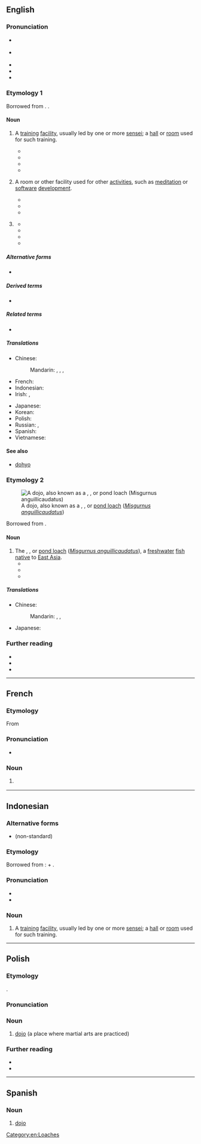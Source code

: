{{also|dōjō}}
==English==
{{was wotd|2019|October|8}}

===Pronunciation===
{{multiple images
|direction = vertical
|image1 = JJS Dojo.jpg
|caption1 = Children practising [[karate]] in the dojo ''(sense 1)'' of the {{w|Jack and Jill School}} in {{w|Bacolod City}}, [[Philippines]]
|image2 = Hacker Dojo - Lab.JPG
|caption2 = The [[electronics]] [[laboratory]] at Hacker Dojo, a dojo ''(sense 2)'' or [[hackerspace]] in [[Mountain View]], [[California]], USA
}}

* {{a|RP}} {{IPA|en|/ˈdəʊdʒəʊ/|[ˈdəʊ̯d͡ʒəʊ̯]}}
* {{a|GA}} {{IPA|en|/ˈdoʊˌdʒoʊ/|[ˈdoʊ̯ˌd͡ʒoʊ̯]}}
* {{audio|en|en-au-dojo.ogg|Audio (AU)}}
* {{rhymes|en|əʊdʒəʊ|s=2}}
* {{hyphenation|en|do|jo}}

===Etymology 1===
Borrowed from {{bor|en|ja|道場|tr=dōjō|lit=place of the ways}}. {{doublet|en|dojang}}.

====Noun====
{{en-noun|s|dojo}}

# {{lb|en|martial arts}} A [[training#Noun|training]] [[facility]], usually led by one or more [[sensei]]; a [[hall]] or [[room]] used for such training.
#* {{quote-journal|en|author=Dean Nelson|title=Finland Welcomes Karateman|editor=Norman Fogel|magazine=[[w:Black Belt (magazine)|Black Belt: Magazine of the Martial Arts]]|location=Los Angeles, Calif.|publisher=Black Belt, Inc.|month=October|year=1965|volume=III|issue=10|page=47|pageurl=https://books.google.com/books?id=BdoDAAAAMBAJ&pg=PA54|issn=0277-3066|oclc=42341974|passage=I was to be there [Helsinki, Finland] for over two weeks; and because a hotel room affords a rather awkward place of practice, I went looking for a '''dojo'''. Finally after hearing rumors of '''dojos''' from various citizens I turned to the equivalent of Helsinki's Yellow Pages. There I found listed, under Meido-Kan, the name of one Kare K. Käyhkö.}}
#* {{quote-book|en|author=Fumio Demura|authorlink=Fumio Demura|chapter=About the Author|title=Nunchaku: Karate Weapon of Self-defense|location=Los Angeles, Calif.|publisher=Black Belt Books, Ohara Publications|year=1971|year_published=2005|page=6|pageurl=https://books.google.com/books?id=I1LH46cVe8AC&pg=PA6|isbn=978-0-89750-006-7|passage=When his teacher moved from the area, Mr. Demura was relocated to another '''dojo''' which taught both karate and kendo.}}
#* {{quote-book|en|author=Tonny Tulleners|chapter=Want to Learn Karate?|title=Beginning Karate|location=Santa Clarita, Calif.|publisher=Ohara Publications|year=1974|page=12|pageurl=https://books.google.com/books?id=MFcOT3yB4H8C&pg=PA11|isbn=978-0-89750-027-2|passage=Most '''dojo''', unless they maintain a group coverage for their students, will require you to sign a waiver before you begin attending class.}}
#* {{quote-book|en|author=Reese Rigby|chapter=Proper Dojo Etiquette|title=They Call Me Sensei|location=Bloomington, Ind.|publisher={{w|AuthorHouse}}|date=26 November 2012|page=6|pageurl=https://books.google.com/books?id=2v5f7KfvYaIC&pg=PA21|isbn=978-1-4772-9308-9|passage=The first thing the students had to do when they entered the '''dojo''' was to rei (bow) to the floor. This showed respect for the '''dojo''', treating it with humbleness.}}
# {{lb|en|by extension}} A room or other facility used for other [[activity|activities]], such as [[meditation]] or [[software]] [[development]].
#* {{quote-book|en|author=Deborah Perry Piscione|authorlink=Deborah Perry Piscione|chapter=Improvisational Innovation: Two Words that Will Turn Employee Ideas into Execution|title=The Risk Factor: Why Every Organization Needs Big Bets, Bold Characters, and the Occasional Spectacular Failure|location=New York, N.Y.|publisher={{w|Palgrave Macmillan}}|year=2014|section=part II (The DNA of a Bold Risk-taker)|page=117|pageurl=https://books.google.com/books?id=NcrrAwAAQBAJ&pg=PA117|isbn=978-1-137-27928-6|passage=Earlier '''dojos''' were known as homebrew clubs. [...] In Silicon Valley, a '''dojo''' is defined as a do-ocracy where people come together based on shared interests and passions, such as coding and robotics. [...] David Crawley, a semiconductor physicist and founder of Hacker Dojo Robotics, shared with me that it had been a passion of his to pull robotics hobbyists together with 12 challenges in mind: drive around three cones, deliver a pizza from the front door of the '''dojo''' to a predetermined location inside, [...]}}
#* {{quote-web|en|author=Helen Beal|title=The State of DevOps in Banking&nbsp;– Report from DOES London 2018|archiveurl=https://web.archive.org/web/20190515054929/https://www.infoq.com/articles/state-devops-banking|archivedate=15 May 2019|work=InfoQ|date=23 August 2018|passage=By bringing the people across their value streams closer together, physically, and by using the '''dojo''' environment to experiment with new ways of working, [Aimee] Bechtle and [John] Schmidt claimed they have achieved a state of "no fear change". [...] Both times they set up the '''dojo''', Schmidt said, "This is going to be messy"; they were creating a psychologically safe environment in which the team could experiment.}}
#* {{quote-journal|en|author=Mark Schilling|authorlink=Mark Schilling|title=‘The Miracle of Crybaby Shottan’: It’s never too late to make your move [film review]|archiveurl=https://web.archive.org/web/20180830132434/https://www.japantimes.co.jp/culture/2018/08/29/films/film-reviews/miracle-crybaby-shottan-never-late-make-move/|archivedate=30 August 2018|newspaper={{w|The Japan Times}}|location=Tokyo|publisher=News2u Holdings|date=29 August 2018|issn=0447-5763|oclc=21225620|passage=We first see [[w:Shōji Segawa|[Shōji] Segawa]] as a shy boy good at [[shogi]], which makes him a nerd in the eyes of some [...] Then, at the urging of his kindly father ({{w|Jun Kunimura}}), Segawa tests himself against adult opponents at a shogi '''dojo'''&nbsp;– a smoke-filled lair presided over by a grizzled master ({{w|Issey Ogata}}) who recognizes the [boy's] ability and urges them to apply to the Shogi Federation’s training academy for future pros.}}
# {{lb|en|sumo}} {{synonym of|en|dohyo|t=the [[ring#Noun|ring]] in which a [[sumo]] [[wrestling#Noun|wrestling]] [[match#Noun|match]] is held}}
#* {{quote-journal|en|author=Martin Love|title=Toyota Hilux pick-up review: ‘A work horse, not a fashion pony’|archiveurl=https://web.archive.org/web/20181005001024/https://www.theguardian.com/technology/2017/sep/03/toyota-hilux-pick-up-review-a-work-horse-not-a-fashion-pony-martin-love|archivedate=5 October 2018|editor={{w|Katharine Viner}}|newspaper={{w|The Guardian}}|location=London|publisher=[[w:Guardian Media Group|Guardian News & Media]]|date=3 September 2017|issn=0261-3077|oclc=229952407|passage=In this class of truck it’s all about torque, and the Hilux has that in spades. [...] Its traction control stamps the ground with the immovable authority of a sumo wrestler entering the '''dojo'''.}}
#* {{quote-journal|en|title=Sumo: [[w:Kisenosato Yutaka|Kisenosato]], only current yokozuna born in Japan, retires|newspaper={{w|Pakistan Today}}|location=Lahore|publisher={{w|Arif Nizami}}|date=16 January 2019|issn=1098-8424|oclc=692170356|passage=Women [...] considered "impure", are not allowed on the '''dojo''', circular location of the fight considered a sacred place. The inflexibility of the sumo world on this point had caused a scandal last year when women doctors and nurses had come to the '''dojo''' to help an elected official feeling uncomfortable during a speech at a tournament. The sumo association had to present "sincere apologies" for asking them to come down as soon as possible.}}
#* {{quote-journal|en|author=Declan McVeigh|title=Hakkaku stable: How to watch Tokyo’s sumo stars train live|archiveurl=https://web.archive.org/web/20190729143122/https://www.thenational.ae/lifestyle/travel/hakkaku-stable-how-to-watch-tokyo-s-sumo-stars-train-live-1.891142|archivedate=29 July 2019|newspaper=[[w:The National (Abu Dhabi)|The National]]|location=Abu Dhabi|publisher=International Media Investments|date=27 July 2019|oclc=237124878|passage=Most stables are off-limits but Hakkaku's allows paying guests accompanied by a guide to watch a morning training session. Because sumo competitions are held just six times a year, it's a great way for visitors to experience this uniquely Japanese phenomenon. [...] Guests silently shuffle into the small '''dojo''' to sit or kneel just feet from where the enormous fighters are practising.}}
#* {{quote-web|en|author=Claudiu Pop|title=Djokovic Tried Sumo Wrestling before Japan Open, but Failed to Impress|archiveurl=https://web.archive.org/web/20191008141138/https://www.tennisworldusa.org/tennis/news/Novak_Djokovic/77804/djokovic-tried-sumo-wrestling-before-japan-open-but-failed-to-impress/|archivedate=8 October 2019|work=Tennis World|date=2 October 2019|passage={{w|Novak Djokovic}} had fought against other sumo players in a '''dojo''' before he started Japan Open, but the tennis champion was clearly out of his league. [...] "I had a slight weight deficit but I was very close to moving the guy an inch. They say they eat at least 10.000 calories a day to be strong and big. Don't know if I can match that to be honest", Nole commented on his poor performance in the '''dojo'''.}}

=====Alternative forms=====
* {{l|en|dōjō}}

=====Derived terms=====
* {{l|en|McDojo}}

=====Related terms=====
* {{l|en|dojocho|t=head of a dojo}}

=====Translations=====
{{trans-top|(''martial arts'') training facility}}
* Chinese:
*: Mandarin: {{t|cmn|武術館}}, {{t|cmn|武术馆|tr=wǔshùguǎn}}, {{t|cmn|武館}}, {{t|cmn|武馆|tr=wǔguǎn}}
* French: {{t+|fr|dojo|m}}
* Indonesian: {{t|id|dojo}}
* Irish: {{t|ga|seomra oiliúna|m}}, {{t|ga|dojo|m}}
{{trans-mid}}
* Japanese: {{t|ja|道場|tr=[[どうじょう]], [[dōjō]]}}
* Korean: {{t+|ko|도장}}
* Polish: {{t+|pl|dojo|n}}
* Russian: {{t+|ru|додзё}}, {{t|ru|доджо}}
* Spanish: {{t+|es|dojo|m}}
* Vietnamese: {{t|vi|đạo trường}}
{{trans-bottom}}

====See also====
* [[dohyo]]

===Etymology 2===
[[File:Dojo loach4.JPG|thumb|A dojo, also known as a {{l|en|dojo loach}}, {{vern|Japanese weather loach}}, or [[pond loach]] (''[[Misgurnus anguillicaudatus]]'')]]

Borrowed from {{bor|en|ja|泥鰌|tr=dojō|t=pond loach}}.

====Noun====
{{en-noun|?}}

# The {{l|en|dojo loach}}, {{vern|Japanese weather loach}}, or [[pond loach]] (''[[Misgurnus anguillicaudatus]]''), a [[freshwater]] [[fish#Noun|fish]] [[native#Adjective|native]] to [[East Asia]].
#* {{quote-journal|en|author=H[enry] Faulds|authorlink=Henry Faulds|title=Remarks on the Dojô|journal=[[w:Asiatic Society of Japan|Transactions of the Asiatic Society of Japan]]|location=Yokohama|publisher=Printed at the “Japan Mail” Office|date=26 January 1878|volume=VI, part I|page=183|pageurl=https://books.google.com/books?id=jxQOAQAAMAAJ&pg=RA5-PA183|oclc=10807228|passage=The head of the '''''dojô''''' is small, the mouth is surrounded by six or eight barbules as is the case with several species of fish which inhabit muddy streams. [...] A microscopic examination showed them [the barbules] to be rich in muscular fibres for movement, and through the centre run a thick bundle of very delicate nerve fibres which spread out on the surface of each barbule's tip. These, I suppose from the manner which the '''''dojô''''' dips its head down, assist in the search for food, [...]}}
#* {{quote-journal|en|editor=Robert M. Howland|journal=Sport Fishery Abstracts|location=Narragansett, R.I.|publisher=Bureau of Sport Fisheries and Wildlife, [[w:United States Fish and Wildlife Service|U.S. Fish and Wildlife Service]], [[w:United States Department of the Interior|Department of the Interior]]|year=1971|volume=16|issue=1|section=abstract 13071|page=68|pageurl=https://books.google.com/books?id=k_1Sof5qluAC&pg=PA68|issn=0038-786X|oclc=1641708|passage=[A] comparative test on susceptibility to E1-43, 064 between the goldfish and ‘'''Dojo'''’ fish was made by dipping method. The result has shown that the ‘'''Dojo'''’ fish is 5.32 times as susceptible as the goldfish to E1-43, 064.}}
#* {{quote-book|en|author=John R. K. Clark|chapter=Jizo the Protector|title=Guardian of the Sea: Jizo in Hawaiʻi|series=Latitude 20 Book|location=Honolulu, Hi.|publisher=[[w:University of Hawaii Press|University of Hawaiʻi Press]]|year=2007|page=51|pageurl=https://books.google.com/books?id=UZBH52mvyHgC&pg=PA51|isbn=978-0-8248-3158-5|passage=All of us kids used to swim in the stream and fish for '''''dojo''''', ''funa'', and goby.}}

=====Translations=====
{{trans-top|pond loach (''Misgurnus anguillicaudatus'')}}
* Chinese:
*: Mandarin: {{t+|cmn|泥鰌}}, {{t+|cmn|泥鰍}}, {{t+|cmn|泥鳅|tr=níqiū}}
{{trans-mid}}
* Japanese: {{t+|ja|泥鰌|tr=どじょう, dojō}}
{{trans-bottom}}

===Further reading===
* {{pedia}}
* {{pedia|dojo (disambiguation)}}
* {{pedia|pond loach}}

[[Category:en:Loaches]]

----

==French==
{{wikipedia|lang=fr}}

===Etymology===
From {{etyl|ja|fr}} {{m|ja|道場|tr=dōjō||place of the way}}

===Pronunciation===
* {{fr-IPA|dôjo}}

===Noun===
{{fr-noun|m}}

# {{lb|fr|martial arts}} {{l|en|dojo}}

----

==Indonesian==

===Alternative forms===
* {{l|id|doyo}} (non-standard)

===Etymology===
Borrowed from {{bor|id|ja|道場|tr=[[どうじょう]], [[dōjō]]|lit=place of the ways}}: {{m|ja|道|tr=[[どう]], [[dō]]||road; way}} + {{m|ja|場|tr=[[じょう]], [[jō]]||place; place where events are held; flattened area for ceremonies or festivals}}.

===Pronunciation===
* {{IPA|id|/do.d͡ʒo/}}
* {{hyphenation|id|do|jo}}

===Noun===
{{id-noun|-}}
# {{lb|id|martial arts}} A [[training#Noun|training]] [[facility]], usually led by one or more [[sensei]]; a [[hall]] or [[room]] used for such training.

----

==Polish==

===Etymology===
{{bor+|pl|ja|道場}}.

===Pronunciation===
{{pl-p|dodzio|h=do.jo|r=ɔd͡ʑɔ}}

===Noun===
{{head|pl|noun|g=n|indeclinable}}

# [[#English|dojo]] (a place where martial arts are practiced)

===Further reading===
* {{R:pl:WSJP}}
* {{R:pl:PWN}}

----

==Spanish==

===Noun===
{{es-noun|m}}

# {{lb|es|martial arts}} [[#English|dojo]]